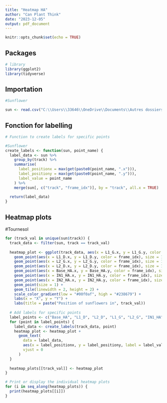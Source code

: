 ```yaml
---
title: "Heatmap HA"
author: "Can Plant Think"
date: "2023-12-05"
output: pdf_document
---
```


```r
knitr::opts_chunk$set(echo = TRUE)
```


## Packages

```r
# library
library(ggplot2)
library(tidyverse)

```

## Importation

```r

#Sunflower

sun <- read.csv("C:\\Users\\33646\\OneDrive\\Documents\\Autres dossiers\\Sup Agro\\2ème année\\Recherche\\R\\Arabidopsis_thaliana_training.AVI.predictions.000_Arabidopsis_thaliana_training.analysis.csv", header = TRUE, sep = ";")

```

## Fonction for labelling


```r

# Function to create labels for specific points

#Sunflower
create_labels <- function(sun, point_name) {
  label_data <- sun %>% 
    group_by(track) %>% 
    summarise(
      label_positionx = max(get(paste0(point_name, ".x"))),
      label_positiony = max(get(paste0(point_name, ".y"))),
      label_value = point_name
    ) %>%
    merge(sun[, c("track", "frame_idx")], by = "track", all.x = TRUE)
  
  return(label_data)
}
```


## Heatmap plots
#Tournesol

```r
for (track_val in unique(sun$track)) {
  track_data <- filter(sun, track == track_val)
  
  heatmap_plot <- ggplot(track_data, aes(x = L1_G.x, y = L1_G.y, color = frame_idx)) +
    geom_point(aes(x = L1_D.x, y = L1_D.y, color = frame_idx), size = 1) +
    geom_point(aes(x = L2_G.x, y = L2_G.y, color = frame_idx), size = 1) +
    geom_point(aes(x = L2_D.x, y = L2_D.y, color = frame_idx), size = 1) +
    geom_point(aes(x = Base_HA.x, y = Base_HA.y, color = frame_idx), size = 1) +
    geom_point(aes(x = IN1_HA.x, y = IN1_HA.y, color = frame_idx), size = 1) +
    geom_point(aes(x = IN2_HA.x, y = IN2_HA.y, color = frame_idx), size = 1) +
    geom_point(size = 1) +
    geom_tile(linewidth = 2, height = 2) +
    scale_color_gradient(low = "#00f0af", high = "#238679") +
    labs(x = "X", y = "Y") +
    labs(title = paste("Position of sunflowers in", track_val))
  
  # Add labels for specific points
  label_points <- c("Base_HA", "L1_D", "L2_D", "L1_G", "L2_G", "IN1_HA", "IN2_HA")
  for (point in label_points) {
    label_data <- create_labels(track_data, point)
    heatmap_plot <- heatmap_plot +
      geom_text(
        data = label_data,
        aes(x = label_positionx, y = label_positiony, label = label_value),
        vjust = 0
      )
  }
  
  heatmap_plots[[track_val]] <- heatmap_plot
}

# Print or display the individual heatmap plots
for (i in seq_along(heatmap_plots)) {
  print(heatmap_plots[[i]])
}
```


